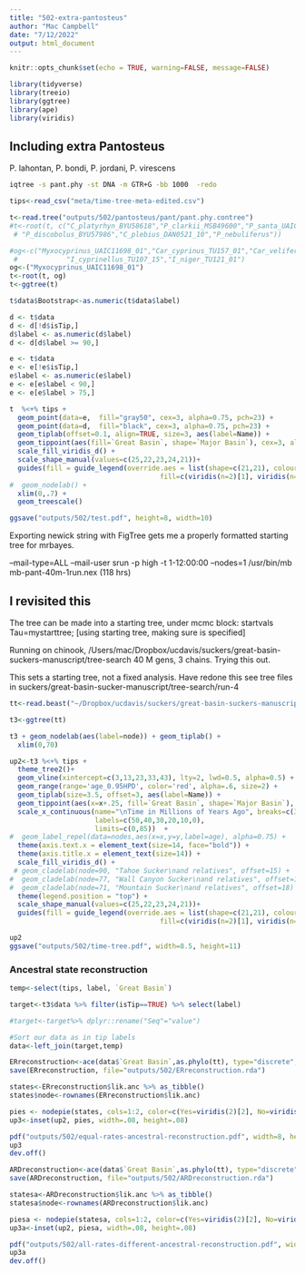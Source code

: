 ```yaml
---
title: "502-extra-pantosteus"
author: "Mac Campbell"
date: "7/12/2022"
output: html_document
---
```


```r
knitr::opts_chunk$set(echo = TRUE, warning=FALSE, message=FALSE)
```

```r
library(tidyverse)
library(treeio)
library(ggtree)
library(ape)
library(viridis)
```

## Including extra Pantosteus
P. lahontan, P. bondi, P. jordani, P. virescens

```sh
iqtree -s pant.phy -st DNA -m GTR+G -bb 1000  -redo
```

```r
tips<-read_csv("meta/time-tree-meta-edited.csv")
```

```r
t<-read.tree("outputs/502/pantosteus/pant/pant.phy.contree")
#t<-root(t, c("C_platyrhyn_BYU58618","P_clarkii_MSB49600","P_santa_UAIC12384_01","P_disco_yar_UAIC12776_01_2",
 # "P_discobolus_BYU57986","C_plebius_DAN0521_10","P_nebuliferus"))

#og<-c("Myxocyprinus_UAIC11698_01","Car_cyprinus_TU157_01","Car_velifer_TU108_16","Car_carpio_UAIC11219_08","Cyc_elonga_UAIC11371_01","Cyc_merdion_UNL1_30",
 #            "I_cyprinellus_TU107_15","I_niger_TU121_01")
og<-("Myxocyprinus_UAIC11698_01")
t<-root(t, og)
t<-ggtree(t)

t$data$Bootstrap<-as.numeric(t$data$label)

d <- t$data
d <- d[!d$isTip,]
d$label <- as.numeric(d$label)
d <- d[d$label >= 90,]

e <- t$data
e <- e[!e$isTip,]
e$label <- as.numeric(e$label)
e <- e[e$label < 90,]
e <- e[e$label > 75,]

t  %<+% tips +
  geom_point(data=e,  fill="gray50", cex=3, alpha=0.75, pch=23) +
  geom_point(data=d,  fill="black", cex=3, alpha=0.75, pch=23) +
  geom_tiplab(offset=0.1, align=TRUE, size=3, aes(label=Name)) +
  geom_tippoint(aes(fill=`Great Basin`, shape=`Major Basin`), cex=3, alpha=1) +
  scale_fill_viridis_d() +
  scale_shape_manual(values=c(25,22,23,24,21))+
  guides(fill = guide_legend(override.aes = list(shape=c(21,21), colour="black", 
                                     fill=c(viridis(n=2)[1], viridis(n=2)[2])))) +
#  geom_nodelab() +
  xlim(0,.7) +
  geom_treescale()

ggsave("outputs/502/test.pdf", height=8, width=10)
```


Exporting newick string with FigTree gets me a properly formatted starting tree for mrbayes.


--mail-type=ALL --mail-user
srun -p high -t 1-12:00:00 --nodes=1 /usr/bin/mb mb-pant-40m-1run.nex (118 hrs)

## I revisited this

The tree can be made into a starting tree, under mcmc block:
	startvals Tau=mystarttree; [using starting tree, making sure is specified]

Running on chinook, /Users/mac/Dropbox/ucdavis/suckers/great-basin-suckers-manuscript/tree-search
40 M gens, 3 chains. Trying this out.

This sets a starting tree, not a fixed analysis. Have redone this see tree files in suckers/great-basin-sucker-manuscript/tree-search/run-4

```r
tt<-read.beast("~/Dropbox/ucdavis/suckers/great-basin-suckers-manuscript/tree-search/run-4/start-30m.con.tre")

t3<-ggtree(tt)

t3 + geom_nodelab(aes(label=node)) + geom_tiplab() +
  xlim(0,70)
```



```r
up2<-t3 %<+% tips +
  theme_tree2()+
  geom_vline(xintercept=c(3,13,23,33,43), lty=2, lwd=0.5, alpha=0.5) +
  geom_range(range='age_0.95HPD', color='red', alpha=.6, size=2) +
  geom_tiplab(size=3.5, offset=3, aes(label=Name)) +
  geom_tippoint(aes(x=x+.25, fill=`Great Basin`, shape=`Major Basin`), cex=2.5) +
  scale_x_continuous(name="\nTime in Millions of Years Ago", breaks=c(3,13,23,33,43,53), 
                     labels=c(50,40,30,20,10,0),
                     limits=c(0,85))  +
#  geom_label_repel(data=nodes,aes(x=x,y=y,label=age), alpha=0.75) +
  theme(axis.text.x = element_text(size=14, face="bold")) +
  theme(axis.title.x = element_text(size=14)) +
  scale_fill_viridis_d() +
 # geom_cladelab(node=90, "Tahoe Sucker\nand relatives", offset=15) +
#  geom_cladelab(node=77, "Wall Canyon Sucker\nand relatives", offset=17) +
#  geom_cladelab(node=71, "Mountain Sucker\nand relatives", offset=18) +
  theme(legend.position = "top") +
  scale_shape_manual(values=c(25,22,23,24,21))+
  guides(fill = guide_legend(override.aes = list(shape=c(21,21), colour="black", 
                                     fill=c(viridis(n=2)[1], viridis(n=2)[2])))) 

up2
ggsave("outputs/502/time-tree.pdf", width=8.5, height=11)
```

### Ancestral state reconstruction

```r
temp<-select(tips, label, `Great Basin`)

target<-t3$data %>% filter(isTip==TRUE) %>% select(label)  

#target<-target%>% dplyr::rename("Seq"="value")

#Sort our data as in tip labels
data<-left_join(target,temp)

ERreconstruction<-ace(data$`Great Basin`,as.phylo(tt), type="discrete", method="ML", model="ER") #or ER
save(ERreconstruction, file="outputs/502/ERreconstruction.rda")
```

```r
states<-ERreconstruction$lik.anc %>% as_tibble()
states$node<-rownames(ERreconstruction$lik.anc)
```


```r

pies <- nodepie(states, cols=1:2, color=c(Yes=viridis(2)[2], No=viridis(2)[1]), alpha=1)
up3<-inset(up2, pies, width=.08, height=.08)

pdf("outputs/502/equal-rates-ancestral-reconstruction.pdf", width=8, height=11)
up3
dev.off()
```

```r
ARDreconstruction<-ace(data$`Great Basin`,as.phylo(tt), type="discrete", model="ARD") 
save(ARDreconstruction, file="outputs/502/ARDreconstruction.rda")
```

```r
statesa<-ARDreconstruction$lik.anc %>% as_tibble()
statesa$node<-rownames(ARDreconstruction$lik.anc)
```


```r

piesa <- nodepie(statesa, cols=1:2, color=c(Yes=viridis(2)[2], No=viridis(2)[1]), alpha=1)
up3a<-inset(up2, piesa, width=.08, height=.08)

pdf("outputs/502/all-rates-different-ancestral-reconstruction.pdf", width=8, height=11)
up3a
dev.off()
```